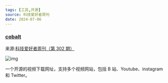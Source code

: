 ```yaml
---
tags: [工具,开源]
source: 科技爱好者周刊
date: 2024-07-06
---
```


### [cobalt](https://cobalt.tools/)

来源:[科技爱好者周刊（第 302 期）](https://www.ruanyifeng.com/blog/2024/05/weekly-issue-302.html)

![img](/sections/001.cobalt.png)

一个开源的视频下载网址，支持多个视频网站，包括 B 站、Youtube、instagram 和 Twitter。
